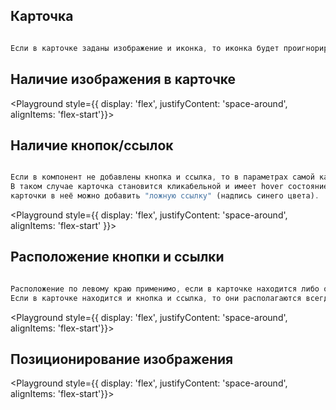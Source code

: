 
## Карточка

```javascript

Если в карточке заданы изображение и иконка, то иконка будет проигнорирована.

```

## Наличие изображения в карточке

<Playground style={{ display: 'flex', justifyContent: 'space-around', alignItems: 'flex-start'}}>
    <DemoWrapper wrapperTitle="С картинкой">
        <Card title={title} text={text} button={button} link={link} imageSrc={img} />
    </DemoWrapper>
    <DemoWrapper wrapperTitle="С иконкой">
        <Card title={title} text={text} button={button} link={link} svgSrc={svg} />
    </DemoWrapper>
    <DemoWrapper wrapperTitle="Без изображения">
        <Card title={title} text={text} button={button} link={link}/>
    </DemoWrapper>
</Playground>

## Наличие кнопок/ссылок

```javascript

Если в компонент не добавлены кнопка и ссылка, то в параметрах самой карточки должна быть указана ссылка.
В таком случае карточка становится кликабельной и имеет hover состояние. Чтобы обозначить такое поведение
карточки в неё можно добавить "ложную ссылку" (надпись синего цвета).

```

<Playground style={{ display: 'flex', justifyContent: 'space-around', alignItems: 'flex-start' }}>
    <DemoWrapper wrapperTitle="Кнопка и ссылка">
        <Card title={title} text={text} button={button} link={link} svgSrc={svg} />
    </DemoWrapper>
    <DemoWrapper wrapperTitle="Только кнопка ">
        <Card title={title} text={text} button={button} svgSrc={svg} />
    </DemoWrapper>
    <DemoWrapper wrapperTitle="Только ссылка">
        <Card title={title} text={text}  link={link} svgSrc={svg} />
    </DemoWrapper>
    <DemoWrapper wrapperTitle="Без кнопки и ссылки">
        <Card title={title} text={text} link={fakeLink} svgSrc={svg} href="#"/>
    </DemoWrapper>
</Playground>

## Расположение кнопки и ссылки

```javascript

Расположение по левому краю применимо, если в карточке находится либо одна кнопка, либо одна ссылка.
Если в карточке находится и кнопка и ссылка, то они располагаются всегда по центру.

```
<Playground style={{ display: 'flex', justifyContent: 'space-around', alignItems: 'flex-start'}}>
    <DemoWrapper wrapperTitle="По левому краю">
        <Card title={title} text={text} button={button} svgSrc={svg} isLeftHAlign />
    </DemoWrapper>
    <DemoWrapper wrapperTitle="По центру">
        <Card title={title} text={text} button={button} svgSrc={svg} />
    </DemoWrapper>
    <DemoWrapper wrapperTitle="Всегда по центру">
        <Card title={title} text={text} button={button} link={link} svgSrc={svg} />
    </DemoWrapper>
    <DemoWrapper wrapperTitle="Перенос элементов">
        <Card title={title} text={text} button={buttonWithLongTitle} link={link} svgSrc={svg} />
    </DemoWrapper>
</Playground>

## Позиционирование изображения

<Playground style={{ display: 'flex', justifyContent: 'space-around', alignItems: 'flex-start'}}>
    <DemoWrapper wrapperTitle="Изображение заполняет контейнер по ширине">
        <Card title={title} text={text} link={link} imageSrc={img} />
    </DemoWrapper>
    <DemoWrapper wrapperTitle="Изображение вписывается в контейнер">
        <Card title={title} text={text} button={button} imageSrc={imgShort} objectFit="contain"/>
    </DemoWrapper>
</Playground>
